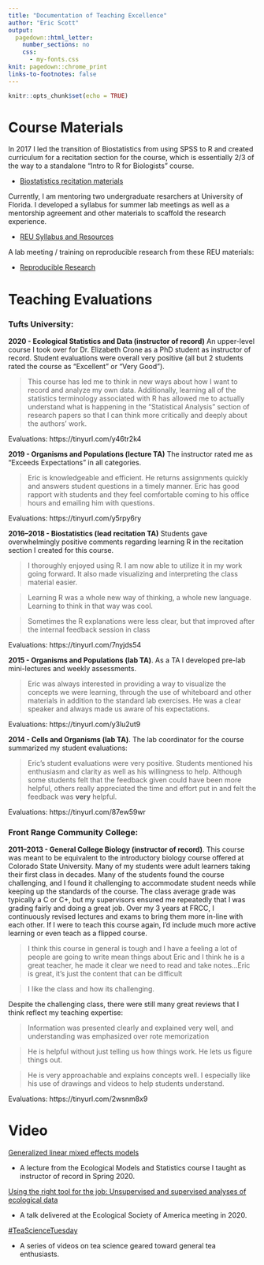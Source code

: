 ```yaml
---
title: "Documentation of Teaching Excellence"
author: "Eric Scott"
output:
  pagedown::html_letter:
    number_sections: no
    css:
      - my-fonts.css
knit: pagedown::chrome_print
links-to-footnotes: false
---
```


```r
knitr::opts_chunk$set(echo = TRUE)
```

# Course Materials

In 2017 I led the transition of Biostatistics from using SPSS to R and created curriculum for a recitation section for the course, which is essentially 2/3 of the way to a standalone "Intro to R for Biologists" course.

-   [Biostatistics recitation materials](https://github.com/Aariq/biostatistics-recitation-2018)

Currently, I am mentoring two undergraduate resarchers at University of Florida.
I developed a syllabus for summer lab meetings as well as a mentorship agreement and other materials to scaffold the research experience.

-   [REU Syllabus and Resources](https://github.com/BrunaLab/REU-resources)

A lab meeting / training on reproducible research from these REU materials:

-   [Reproducible Research](https://brunalab.github.io/reproducibility-presentation/)

# Teaching Evaluations

### Tufts University:

**2020 - Ecological Statistics and Data (instructor of record)**
An upper-level course I took over for Dr. Elizabeth Crone as a PhD student as instructor of record.
Student evaluations were overall very positive (all but 2 students rated the course as "Excellent" or "Very Good").

> This course has led me to think in new ways about how I want to record and analyze my own data.
> Additionally, learning all of the statistics terminology associated with R has allowed me to actually understand what is happening in the "Statistical Analysis" section of research papers so that I can think more critically and deeply about the authors' work.

Evaluations: https://tinyurl.com/y46tr2k4

**2019 - Organisms and Populations (lecture TA)**
The instructor rated me as "Exceeds Expectations" in all categories.

> Eric is knowledgeable and efficient.
> He returns assignments quickly and answers student questions in a timely manner.
> Eric has good rapport with students and they feel comfortable coming to his office hours and emailing him with questions.

Evaluations: https://tinyurl.com/y5rpy6ry

**2016--2018 - Biostatistics (lead recitation TA)**
Students gave overwhelmingly positive comments regarding learning R in the recitation section I created for this course.

> I thoroughly enjoyed using R.
> I am now able to utilize it in my work going forward.
> It also made visualizing and interpreting the class material easier.

> Learning R was a whole new way of thinking, a whole new language.
> Learning to think in that way was cool.

> Sometimes the R explanations were less clear, but that improved after the internal feedback session in class

Evaluations: https://tinyurl.com/7nyjds54

**2015 - Organisms and Populations (lab TA)**.
As a TA I developed pre-lab mini-lectures and weekly assessments.

> Eric was always interested in providing a way to visualize the concepts we were learning, through the use of whiteboard and other materials in addition to the standard lab exercises.
> He was a clear speaker and always made us aware of his expectations.

Evaluations: https://tinyurl.com/y3lu2ut9

**2014 - Cells and Organisms (lab TA)**.
The lab coordinator for the course summarized my student evaluations:

> Eric's student evaluations were very positive.
> Students mentioned his enthusiasm and clarity as well as his willingness to help.
> Although some students felt that the feedback given could have been more helpful, others really appreciated the time and effort put in and felt the feedback was **very** helpful.

Evaluations: https://tinyurl.com/87ew59wr

### Front Range Community College:

**2011--2013 - General College Biology (instructor of record)**.
This course was meant to be equivalent to the introductory biology course offered at Colorado State University.
Many of my students were adult learners taking their first class in decades.
Many of the students found the course challenging, and I found it challenging to accommodate student needs while keeping up the standards of the course.
The class average grade was typically a C or C+, but my supervisors ensured me repeatedly that I was grading fairly and doing a great job.
Over my 3 years at FRCC, I continuously revised lectures and exams to bring them more in-line with each other.
If I were to teach this course again, I'd include much more active learning or even teach as a flipped course.

> I think this course in general is tough and I have a feeling a lot of people are going to write mean things about Eric and I think he is a great teacher, he made it clear we need to read and take notes...Eric is great, it's just the content that can be difficult

> I like the class and how its challenging.

Despite the challenging class, there were still many great reviews that I think reflect my teaching expertise:

> Information was presented clearly and explained very well, and understanding was emphasized over rote memorization

> He is helpful without just telling us how things work.
> He lets us figure things out.

> He is very approachable and explains concepts well.
> I especially like his use of drawings and videos to help students understand.

Evaluations: https://tinyurl.com/2wsnm8x9

# Video


[Generalized linear mixed effects models](https://tinyurl.com/y5ogyr4f)

- A lecture from the Ecological Models and Statistics course I taught as instructor of record in Spring 2020.



[Using the right tool for the job: Unsupervised and supervised analyses of ecological data](https://youtu.be/gDkaMfKAg8s)

- A talk delivered at the Ecological Society of America meeting in 2020.


[\#TeaScienceTuesday](https://youtube.com/playlist?list=PLtlw9R1NVcT4FtL9LfTtcjdzuiBwkoMus)

- A series of videos on tea science geared toward general tea enthusiasts.
